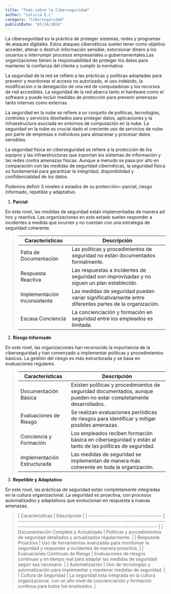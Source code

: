 ```yaml
---
title: "Todo sobre la Ciberseguridad"
author: "Leticia E.L"
category: "Ciberseguridad"
publishDate: "07/24/2024"
---
```


<ImageMDX
  src="/post/Ciberseguridad/Ciberseguridad-1.jpeg"
  alt="Ciberseguridad"
  width={800}
  height={400}
/>

<Parrafo>
  La ciberseguridad es la práctica de proteger sistemas, redes y programas de
  ataques digitales. Estos ataques cibernéticos suelen tener como objetivo
  acceder, alterar o destruir información sensible, extorsionar dinero a los
  usuarios o interrumpir procesos empresariales o gubernamentales.Las
  organizaciones tienen la responsabilidad de proteger los datos para mantener
  la confianza del cliente y cumplir la normativa.
</Parrafo>

<ImageMDX
  src="/post/Ciberseguridad/Ciberseguridad-2.jpeg"
  alt="ciberseguridad"
  width={800}
  height={400}
/>
<Parrafo>
  La seguridad de la red se refiere a las prácticas y políticas adoptadas para
  prevenir y monitorear el acceso no autorizado, el uso indebido, la
  modificación o la denegación de una red de computadoras y los recursos de red
  accesibles. La seguridad de la red abarca tanto el hardware como el software y
  puede incluir medidas de protección para prevenir amenazas tanto internas como
  externas.
</Parrafo>

<ImageMDX
  src="/post/Ciberseguridad/Ciberseguridad-3.jpeg"
  alt="ciberseguridad"
  width={800}
  height={400}
/>
<Parrafo>
  La seguridad en la nube se refiere a un conjunto de políticas, tecnologías,
  controles y servicios diseñados para proteger datos, aplicaciones y la
  infraestructura asociada en entornos de computación en la nube. La seguridad
  en la nube es crucial dado el creciente uso de servicios de nube por parte de
  empresas e individuos para almacenar y procesar datos sensibles.
</Parrafo>

<ImageMDX
  src="/post/Ciberseguridad/Ciberseguridad-4.jpeg"
  alt="ciberseguridad"
  width={800}
  height={400}
/>

<Parrafo>
La seguridad física en ciberseguridad se refiere a la protección de los equipos y las infraestructuras que soportan los sistemas de información y las redes contra amenazas físicas. Aunque a menudo se pasa por alto en comparación con las medidas de seguridad cibernéticas, la seguridad física es fundamental para garantizar la integridad, disponibilidad y confidencialidad de los datos.

</Parrafo>

<ImageMDX
  src="/post/Ciberseguridad/Ciberseguridad-5.jpeg"
  alt="ciberseguridad"
  width={800}
  height={400}
/>

<Parrafo>
  Podemos definir 3 niveles o estados de su protección= parcial, riesgo
  informado, repetible y adaptativo.
</Parrafo>

1. **Parcial**

En este nivel, las medidas de seguridad están implementadas de manera ad hoc y reactiva. Las organizaciones en este estado suelen responder a incidentes a medida que ocurren y no cuentan con una estrategia de seguridad coherente.

<BlockQuote>

| Características              | Descripción                                                                                           |
| ---------------------------- | ----------------------------------------------------------------------------------------------------- |
| Falta de Documentación       | Las políticas y procedimientos de seguridad no están documentados formalmente.                        |
| Respuesta Reactiva           | Las respuestas a incidentes de seguridad son improvisadas y no siguen un plan establecido.            |
| Implementación Inconsistente | Las medidas de seguridad pueden variar significativamente entre diferentes partes de la organización. |
| Escasa Conciencia            | La concienciación y formación en seguridad entre los empleados es limitada.                           |

</BlockQuote>

2. **Riesgo Informado**

En este nivel, las organizaciones han reconocido la importancia de la ciberseguridad y han comenzado a implementar políticas y procedimientos básicos. La gestión del riesgo es más estructurada y se basa en evaluaciones regulares.

<BlockQuote>

| Características             | Descripción                                                                                                       |
| --------------------------- | ----------------------------------------------------------------------------------------------------------------- |
| Documentación Básica        | Existen políticas y procedimientos de seguridad documentados, aunque pueden no estar completamente desarrollados. |
| Evaluaciones de Riesgo      | Se realizan evaluaciones periódicas de riesgos para identificar y mitigar posibles amenazas.                      |
| Conciencia y Formación      | Los empleados reciben formación básica en ciberseguridad y están al tanto de las políticas de seguridad.          |
| Implementación Estructurada | Las medidas de seguridad se implementan de manera más coherente en toda la organización.                          |

</BlockQuote>

3. **Repetible y Adaptativo**

En este nivel, las prácticas de seguridad están completamente integradas en la cultura organizacional. La seguridad es proactiva, con procesos automatizados y adaptativos que evolucionan en respuesta a nuevas amenazas.

<BlockQuote>
| Características                      | Descripción                                                                                                                                  |
| ------------------------------------ | -------------------------------------------------------------------------------------------------------------------------------------------- |
| Documentación Completa y Actualizada | Políticas y procedimientos de seguridad detallados y actualizados regularmente.                                                              |
| Respuesta Proactiva                  | Uso de herramientas avanzadas para monitorear la seguridad y responder a incidentes de manera proactiva.                                     |
| Evaluaciones Continuas de Riesgo     | Evaluaciones de riesgos continuas y en tiempo real para adaptar las medidas de seguridad según sea necesario.                                |
| Automatización                       | Uso de tecnologías y automatización para implementar y mantener medidas de seguridad.                                                        |
| Cultura de Seguridad                 | La seguridad está integrada en la cultura organizacional, con un alto nivel de concienciación y formación continua para todos los empleados. |

</BlockQuote>
